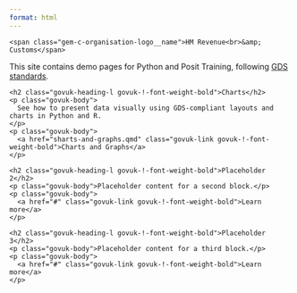 ```yaml
---
format: html
---
```


<div class="gem-c-organisation-logo brand--hm-revenue-customs govuk-!-margin-bottom-6">
  <div class="gem-c-organisation-logo__container gem-c-organisation-logo__crest gem-c-organisation-logo__crest--hmrc brand__border-color">
    <span class="gem-c-organisation-logo__name">HM Revenue<br>&amp; Customs</span>
  </div>
</div>

<p class="govuk-body">
  This site contains demo pages for Python and Posit Training, following
  <a class="govuk-link" href="https://design-system.service.gov.uk/" target="_blank">GDS standards</a>.
</p>

<div class="govuk-grid-row">

  <div class="govuk-grid-column-one-third-from-desktop govuk-!-margin-bottom-8">
    <h2 class="govuk-heading-l govuk-!-font-weight-bold">Charts</h2>
    <p class="govuk-body">
      See how to present data visually using GDS-compliant layouts and charts in Python and R.
    </p>
    <p class="govuk-body">
      <a href="sharts-and-graphs.qmd" class="govuk-link govuk-!-font-weight-bold">Charts and Graphs</a>
    </p>
  </div>

  <div class="govuk-grid-column-one-third-from-desktop govuk-!-margin-bottom-8">
    <h2 class="govuk-heading-l govuk-!-font-weight-bold">Placeholder 2</h2>
    <p class="govuk-body">Placeholder content for a second block.</p>
    <p class="govuk-body">
      <a href="#" class="govuk-link govuk-!-font-weight-bold">Learn more</a>
    </p>
  </div>

  <div class="govuk-grid-column-one-third-from-desktop govuk-!-margin-bottom-8">
    <h2 class="govuk-heading-l govuk-!-font-weight-bold">Placeholder 3</h2>
    <p class="govuk-body">Placeholder content for a third block.</p>
    <p class="govuk-body">
      <a href="#" class="govuk-link govuk-!-font-weight-bold">Learn more</a>
    </p>
  </div>

</div>
